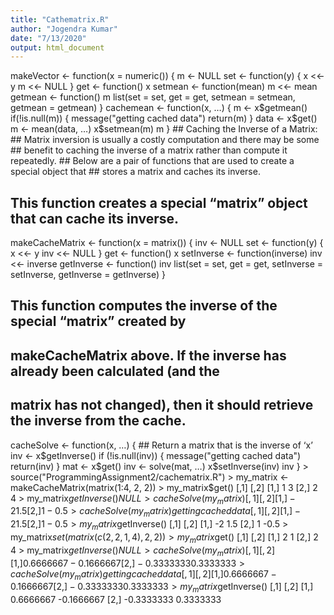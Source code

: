---
title: "Cathematrix.R"
author: "Jogendra Kumar"
date: "7/13/2020"
output: html_document
---

makeVector <- function(x = numeric()) {
        m <- NULL
        set <- function(y) {
                x <<- y
                m <<- NULL
        }
        get <- function() x
        setmean <- function(mean) m <<- mean
        getmean <- function() m
        list(set = set, get = get,
             setmean = setmean,
             getmean = getmean)
}
cachemean <- function(x, ...) {
        m <- x$getmean()
        if(!is.null(m)) {
                message("getting cached data")
                return(m)
        }
        data <- x$get()
        m <- mean(data, ...)
        x$setmean(m)
        m
}
## Caching the Inverse of a Matrix:
## Matrix inversion is usually a costly computation and there may be some 
## benefit to caching the inverse of a matrix rather than compute it repeatedly.
## Below are a pair of functions that are used to create a special object that 
## stores a matrix and caches its inverse.

## This function creates a special "matrix" object that can cache its inverse.

makeCacheMatrix <- function(x = matrix()) {
        inv <- NULL
        set <- function(y) {
                x <<- y
                inv <<- NULL
        }
        get <- function() x
        setInverse <- function(inverse) inv <<- inverse
        getInverse <- function() inv
        list(set = set,
             get = get,
             setInverse = setInverse,
             getInverse = getInverse)
}


## This function computes the inverse of the special "matrix" created by 
## makeCacheMatrix above. If the inverse has already been calculated (and the 
## matrix has not changed), then it should retrieve the inverse from the cache.

cacheSolve <- function(x, ...) {
        ## Return a matrix that is the inverse of 'x'
        inv <- x$getInverse()
        if (!is.null(inv)) {
                message("getting cached data")
                return(inv)
        }
        mat <- x$get()
        inv <- solve(mat, ...)
        x$setInverse(inv)
        inv
}
> source("ProgrammingAssignment2/cachematrix.R")
> my_matrix <- makeCacheMatrix(matrix(1:4, 2, 2))
> my_matrix$get()
     [,1] [,2]
[1,]    1    3
[2,]    2    4
> my_matrix$getInverse()
NULL
> cacheSolve(my_matrix)
     [,1] [,2]
[1,]   -2  1.5
[2,]    1 -0.5
> cacheSolve(my_matrix)
getting cached data
     [,1] [,2]
[1,]   -2  1.5
[2,]    1 -0.5
> my_matrix$getInverse()
     [,1] [,2]
[1,]   -2  1.5
[2,]    1 -0.5
> my_matrix$set(matrix(c(2, 2, 1, 4), 2, 2))
> my_matrix$get()
     [,1] [,2]
[1,]    2    1
[2,]    2    4
> my_matrix$getInverse()
NULL
> cacheSolve(my_matrix)
           [,1]       [,2]
[1,]  0.6666667 -0.1666667
[2,] -0.3333333  0.3333333
> cacheSolve(my_matrix)
getting cached data
           [,1]       [,2]
[1,]  0.6666667 -0.1666667
[2,] -0.3333333  0.3333333
> my_matrix$getInverse()
           [,1]       [,2]
[1,]  0.6666667 -0.1666667
[2,] -0.3333333  0.3333333
